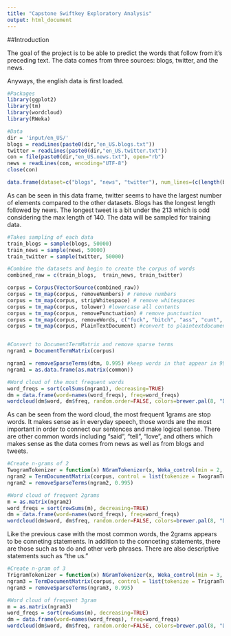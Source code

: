 ```yaml
---
title: "Capstone Swiftkey Exploratory Analysis"
output: html_document
---
```


##Introduction

The goal of the project is to be able to predict the words that follow from it's preceding text. The data comes from three sources: blogs, twitter, and the news.

Anyways, the english data is first loaded.

```r
#Packages
library(ggplot2)
library(tm)
library(wordcloud)
library(RWeka)

#Data
dir = 'input/en_US/'
blogs = readLines(paste0(dir,"en_US.blogs.txt"))
twitter = readLines(paste0(dir,"en_US.twitter.txt"))
con = file(paste0(dir,"en_US.news.txt"), open="rb")
news = readLines(con, encoding="UTF-8")
close(con)
```


```r
data.frame(dataset=c("blogs", "news", "twitter"), num_lines=(c(length(blogs), length(news),length(twitter))), max_length=c(nchar(blogs[which.max(nchar(blogs))]), nchar(news[which.max(nchar(news))]), nchar(twitter[which.max(nchar(twitter))])))
```
As can be seen in this data frame, twitter seems to have the largest number of elements compared to the other datasets. Blogs has the longest length followed by news. The longest tweet is a bit under the 213 which is odd considering the max length of 140. The data will be sampled for training data.

```r
#Takes sampling of each data
train_blogs = sample(blogs, 50000)
train_news = sample(news, 50000)
train_twitter = sample(twitter, 50000)
```

```r
#Combine the datasets and begin to create the corpus of words
combined_raw = c(train_blogs,  train_news, train_twitter)

corpus = Corpus(VectorSource(combined_raw))
corpus = tm_map(corpus, removeNumbers) # remove numbers
corpus = tm_map(corpus, stripWhitespace) # remove whitespaces
corpus = tm_map(corpus, tolower) #lowercase all contents
corpus = tm_map(corpus, removePunctuation) # remove punctuation
corpus = tm_map(corpus, removeWords, c("fuck", "bitch", "ass", "cunt", "pussy", "asshole", "douche")) #remove some swears
corpus = tm_map(corpus, PlainTextDocument) #convert to plaintextdocument


#Convert to DocumentTermMatrix and remove sparse terms
ngram1 = DocumentTermMatrix(corpus)

ngram1 = removeSparseTerms(dtm, 0.995) #keep words in that appear in 99.5%
ngram1 = as.data.frame(as.matrix(common))

#Word cloud of the most frequent words
word_freqs = sort(colSums(ngram1), decreasing=TRUE) 
dm = data.frame(word=names(word_freqs), freq=word_freqs)
wordcloud(dm$word, dm$freq, random.order=FALSE, colors=brewer.pal(8, "Dark2"), max.words=100)
```

As can be seen from the word cloud, the most frequent 1grams are stop words. It makes sense as in everyday speech, those words are the most important in order to connect our sentences and make logical sense. There are other common words including "said", "tell", "love", and others which makes sense as the data comes from news as well as from blogs and tweets.


```r
#Create n-grams of 2
TwogramTokenizer = function(x) NGramTokenizer(x, Weka_control(min = 2, max = 2))
ngram2 = TermDocumentMatrix(corpus, control = list(tokenize = TwogramTokenizer))
ngram2 = removeSparseTerms(ngram2, 0.995)

#Word cloud of frequent 2grams
m = as.matrix(ngram2)
word_freqs = sort(rowSums(m), decreasing=TRUE) 
dm = data.frame(word=names(word_freqs), freq=word_freqs)
wordcloud(dm$word, dm$freq, random.order=FALSE, colors=brewer.pal(8, "Dark2"))
```

Like the previous case with the most common words, the 2grams appears to be conneting statements. In addition to the connceting statements, there are those such as to do and other verb phrases. There are also descriptive statements such as "the us."

```r
#Create n-gram of 3
TrigramTokenizer = function(x) NGramTokenizer(x, Weka_control(min = 3, max = 3))
ngram3 = TermDocumentMatrix(corpus, control = list(tokenize = TrigramTokenizer))
ngram3 = removeSparseTerms(ngram3, 0.995)

#Word cloud of frequent 3gram
m = as.matrix(ngram3)
word_freqs = sort(rowSums(m), decreasing=TRUE) 
dm = data.frame(word=names(word_freqs), freq=word_freqs)
wordcloud(dm$word, dm$freq, random.order=FALSE, colors=brewer.pal(8, "Dark2"))
```

